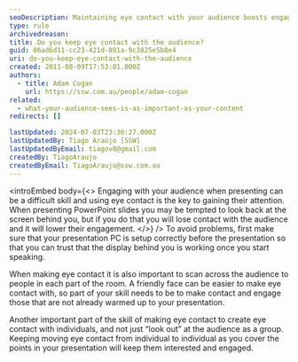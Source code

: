 ```yaml
---
seoDescription: Maintaining eye contact with your audience boosts engagement and attention during presentations, ensuring a successful outcome.
type: rule
archivedreason:
title: Do you keep eye contact with the audience?
guid: 86ad6d11-cc23-421d-891a-9c3825e5b8e4
uri: do-you-keep-eye-contact-with-the-audience
created: 2011-08-09T17:53:01.000Z
authors:
  - title: Adam Cogan
    url: https://ssw.com.au/people/adam-cogan
related:
  - what-your-audience-sees-is-as-important-as-your-content
redirects: []

lastUpdated: 2024-07-03T23:36:27.000Z
lastUpdatedBy: Tiago Araújo [SSW]
lastUpdatedByEmail: tiagov8@gmail.com
createdBy: TiagoAraujo
createdByEmail: TiagoAraujo@ssw.com.au
---
```


<introEmbed
  body={<>
Engaging with your audience when presenting can be a difficult skill and using eye contact is the key to gaining their attention. When presenting PowerPoint slides you may be tempted to look back at the screen behind you, but if you do that you will lose contact with the audience and it will lower their engagement.
  </>}
/>
To avoid problems, first make sure that your presentation PC is setup correctly before the presentation so that you can trust that the display behind you is working once you start speaking.

When making eye contact it is also important to scan across the audience to people in each part of the room. A friendly face can be easier to make eye contact with, so part of your skill needs to be to make contact and engage those that are not already warmed up to your presentation.

Another important part of the skill of making eye contact to create eye contact with individuals, and not just “look out” at the audience as a group. Keeping moving eye contact from individual to individual as you cover the points in your presentation will keep them interested and engaged.
